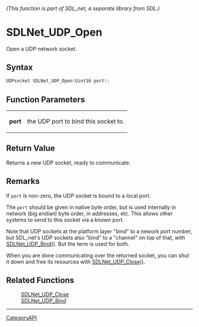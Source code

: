 ====== (This function is part of SDL_net, a separate library from SDL.) ======
= SDLNet_UDP_Open =

Open a UDP network socket.

== Syntax ==

<syntaxhighlight lang='c'>
UDPsocket SDLNet_UDP_Open(Uint16 port);
</syntaxhighlight>

== Function Parameters ==

{|
|'''port'''
|the UDP port to bind this socket to.
|}

== Return Value ==

Returns a new UDP socket, ready to communicate.

== Remarks ==

If <code>port</code> is non-zero, the UDP socket is bound to a local port.

The <code>port</code> should be given in native byte order, but is used
internally in network (big endian) byte order, in addresses, etc. This
allows other systems to send to this socket via a known port.

Note that UDP sockets at the platform layer "bind" to a nework port number,
but SDL_net's UDP sockets also "bind" to a "channel" on top of that, with
[[SDLNet_UDP_Bind]](). But the term is used for both.

When you are done communicating over the returned socket, you can shut it
down and free its resources with [[SDLNet_UDP_Close]]().

== Related Functions ==

:[[SDLNet_UDP_Close]]
:[[SDLNet_UDP_Bind]]

----
[[CategoryAPI]]


